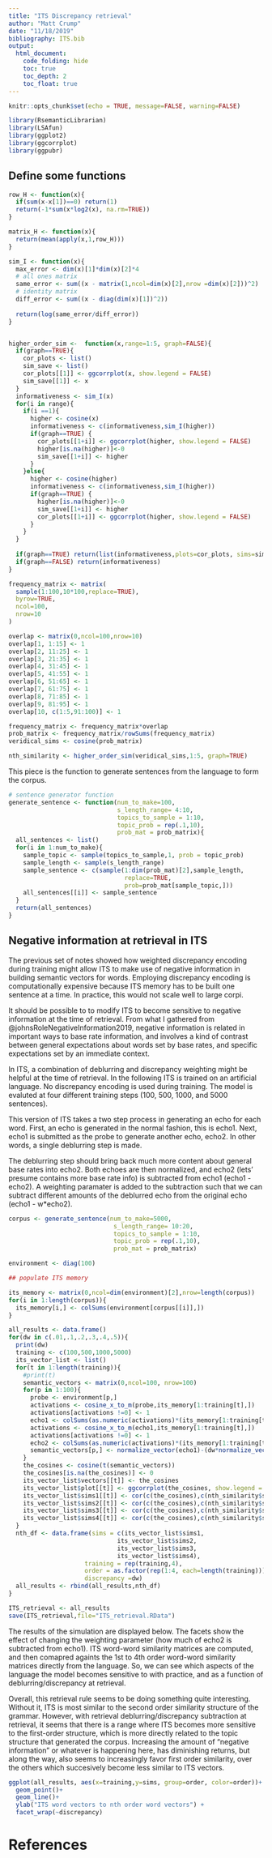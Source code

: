 ```yaml
---
title: "ITS Discrepancy retrieval"
author: "Matt Crump"
date: "11/18/2019"
bibliography: ITS.bib
output: 
  html_document:
    code_folding: hide
    toc: true
    toc_depth: 2
    toc_float: true
---
```


```r
knitr::opts_chunk$set(echo = TRUE, message=FALSE, warning=FALSE)
```

```r
library(RsemanticLibrarian)
library(LSAfun)
library(ggplot2)
library(ggcorrplot)
library(ggpubr)
```

## Define some functions

```r
row_H <- function(x){
  if(sum(x-x[1])==0) return(1)
  return(-1*sum(x*log2(x), na.rm=TRUE))
}

matrix_H <- function(x){
  return(mean(apply(x,1,row_H)))
}

sim_I <- function(x){
  max_error <- dim(x)[1]*dim(x)[2]*4
  # all ones matrix
  same_error <- sum((x - matrix(1,ncol=dim(x)[2],nrow =dim(x)[2]))^2)
  # identity matrix
  diff_error <- sum((x - diag(dim(x)[1])^2))
  
  return(log(same_error/diff_error))
}


higher_order_sim <-  function(x,range=1:5, graph=FALSE){
  if(graph==TRUE){
    cor_plots <- list()
    sim_save <- list()
    cor_plots[[1]] <- ggcorrplot(x, show.legend = FALSE)
    sim_save[[1]] <- x
  }
  informativeness <- sim_I(x)
  for(i in range){
    if(i ==1){
      higher <- cosine(x)
      informativeness <- c(informativeness,sim_I(higher))
      if(graph==TRUE) {
        cor_plots[[1+i]] <- ggcorrplot(higher, show.legend = FALSE)
        higher[is.na(higher)]<-0
        sim_save[[1+i]] <- higher
      }
    }else{
      higher <- cosine(higher)
      informativeness <- c(informativeness,sim_I(higher))
      if(graph==TRUE) {
        higher[is.na(higher)]<-0
        sim_save[[1+i]] <- higher
        cor_plots[[1+i]] <- ggcorrplot(higher, show.legend = FALSE)
      }
    }
  }
  
  if(graph==TRUE) return(list(informativeness,plots=cor_plots, sims=sim_save))
  if(graph==FALSE) return(informativeness)
}

```

```r
frequency_matrix <- matrix(
  sample(1:100,10*100,replace=TRUE),
  byrow=TRUE,
  ncol=100,
  nrow=10
)

overlap <- matrix(0,ncol=100,nrow=10)
overlap[1, 1:15] <- 1
overlap[2, 11:25] <- 1
overlap[3, 21:35] <- 1
overlap[4, 31:45] <- 1
overlap[5, 41:55] <- 1
overlap[6, 51:65] <- 1
overlap[7, 61:75] <- 1
overlap[8, 71:85] <- 1
overlap[9, 81:95] <- 1
overlap[10, c(1:5,91:100)] <- 1

frequency_matrix <- frequency_matrix*overlap
prob_matrix <- frequency_matrix/rowSums(frequency_matrix)
veridical_sims <- cosine(prob_matrix)

nth_similarity <- higher_order_sim(veridical_sims,1:5, graph=TRUE)

```

This piece is the function to generate sentences from the language to form the corpus.

```r
# sentence generator function
generate_sentence <- function(num_to_make=100,
                              s_length_range= 4:10,
                              topics_to_sample = 1:10,
                              topic_prob = rep(.1,10),
                              prob_mat = prob_matrix){
  all_sentences <- list()
  for(i in 1:num_to_make){
    sample_topic <- sample(topics_to_sample,1, prob = topic_prob)
    sample_length <- sample(s_length_range)
    sample_sentence <- c(sample(1:dim(prob_mat)[2],sample_length,
                                replace=TRUE,
                                prob=prob_mat[sample_topic,]))
    all_sentences[[i]] <- sample_sentence
  }
  return(all_sentences)
}
```


## Negative information at retrieval in ITS

The previous set of notes showed how weighted discrepancy encoding during training might allow ITS to make use of negative information in building semantic vectors for words. Employing discrepancy encoding is computationally expensive because ITS memory has to be built one sentence at a time. In practice, this would not scale well to large corpi.

It should be possible to to modify ITS to become sensitive to negative information at the time of retrieval. From what I gathered from @johnsRoleNegativeInformation2019, negative information is related in important ways to base rate information, and involves a kind of contrast between general expectations about words set by base rates, and specific expectations set by an immediate context.

In ITS, a combination of deblurring and discrepancy weighting might be helpful at the time of retrieval. In the following ITS is trained on an artificial language. No discrepancy encoding is used during training. The model is evaluted at four different training steps (100, 500, 1000, and 5000 sentences).

This version of ITS takes a two step process in generating an echo for each word. First, an echo is generated in the normal fashion, this is echo1. Next, echo1 is submitted as the probe to generate another echo, echo2. In other words, a single deblurring step is made.

The deblurring step should bring back much more content about general base rates into echo2. Both echoes are then normalized, and echo2 (lets' presume contains more base rate info) is subtracted from echo1 (echo1 - echo2). A weighting paramater is added to the subtraction such that we can subtract different amounts of the deblurred echo from the original echo (echo1 - w*echo2).


```r
corpus <- generate_sentence(num_to_make=5000,
                             s_length_range= 10:20,
                             topics_to_sample = 1:10,
                             topic_prob = rep(.1,10),
                             prob_mat = prob_matrix)

environment <- diag(100)

## populate ITS memory

its_memory <- matrix(0,ncol=dim(environment)[2],nrow=length(corpus))
for(i in 1:length(corpus)){
  its_memory[i,] <- colSums(environment[corpus[[i]],])
}

all_results <- data.frame()
for(dw in c(.01,.1,.2,.3,.4,.5)){
  print(dw)
  training <- c(100,500,1000,5000)
  its_vector_list <- list()
  for(t in 1:length(training)){
    #print(t)
    semantic_vectors <- matrix(0,ncol=100, nrow=100)
    for(p in 1:100){
      probe <- environment[p,]
      activations <- cosine_x_to_m(probe,its_memory[1:training[t],])
      activations[activations !=0] <- 1
      echo1 <- colSums(as.numeric(activations)*(its_memory[1:training[t],]))
      activations <- cosine_x_to_m(echo1,its_memory[1:training[t],])
      activations[activations !=0] <- 1
      echo2 <- colSums(as.numeric(activations)*(its_memory[1:training[t],]))
      semantic_vectors[p,] <- normalize_vector(echo1)-(dw*normalize_vector(echo2))
    }
    the_cosines <- cosine(t(semantic_vectors))
    the_cosines[is.na(the_cosines)] <- 0
    its_vector_list$vectors[[t]] <- the_cosines
    its_vector_list$plot[[t]] <- ggcorrplot(the_cosines, show.legend = FALSE)
    its_vector_list$sims1[[t]] <- cor(c(the_cosines),c(nth_similarity$sims[[1]]))^2
    its_vector_list$sims2[[t]] <- cor(c(the_cosines),c(nth_similarity$sims[[2]]))^2
    its_vector_list$sims3[[t]] <- cor(c(the_cosines),c(nth_similarity$sims[[3]]))^2
    its_vector_list$sims4[[t]] <- cor(c(the_cosines),c(nth_similarity$sims[[4]]))^2
  }
  nth_df <- data.frame(sims = c(its_vector_list$sims1,
                              its_vector_list$sims2,
                              its_vector_list$sims3,
                              its_vector_list$sims4),
                     training = rep(training,4),
                     order = as.factor(rep(1:4, each=length(training))),
                     discrepancy =dw)
  all_results <- rbind(all_results,nth_df)
}

ITS_retrieval <- all_results
save(ITS_retrieval,file="ITS_retrieval.RData")
```


The results of the simulation are displayed below. The facets show the effect of changing the weighting parameter (how much of echo2 is subtracted from echo1). ITS word-word similarity matrices are computed, and then comapred againts the 1st to 4th order word-word similarity matrices directly from the language. So, we can see which aspects of the language the model becomes sensitive to with practice, and as a function of deblurring/discrepancy at retrieval.

Overall, this retrieval rule seems to be doing something quite interesting. Without it, ITS is most similar to the second order similarity structure of the grammar. However, with retrieval deblurring/discrepancy subtraction at retrieval, it seems that there is a range where ITS becomes more sensitive to the first-order structure, which is more directly related to the topic structure that generated the corpus. Increasing the amount of "negative information" or whatever is happening here, has diminishing returns, but along the way, also seems to increasingly favor first order similarity, over the others which succesively become less similar to ITS vectors.

```r
ggplot(all_results, aes(x=training,y=sims, group=order, color=order))+
  geom_point()+
  geom_line()+
  ylab("ITS word vectors to nth order word vectors") +
  facet_wrap(~discrepancy)

```


# References









